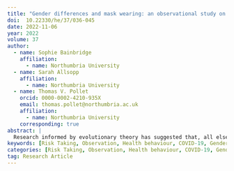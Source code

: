 ```yaml
---
title: "Gender differences and mask wearing: an observational study on a University campus and a mini-meta-analysis"
doi:  10.22330/he/37/036-045
date: 2022-11-06
year: 2022
volume: 37
author:
  - name: Sophie Bainbridge
    affiliation:
      - name: Northumbria University
  - name: Sarah Allsopp
    affiliation:
      - name: Northumbria University
  - name: Thomas V. Pollet
    orcid: 0000-0002-4210-935X
    email: thomas.pollet@northumbria.ac.uk
    affiliation:
      - name: Northumbria University
    corresponding: true
abstract: |
  Research informed by evolutionary theory has suggested that, all else being equal, men are expected to take greater risks than women. This has been evidenced in a range of domains, including health prevention behaviours. In this study, gender differences in mask wearing were recorded at three locations on a University campus (n = 1,435). Logistic regression and Bayes Factor analyses demonstrated that the data do not support a gender difference in mask wearing. This led us to supplement our findings with a mini-meta-analyis, synthesising the gender difference reported in ten papers (n = 73,493) observing mask wearing during the COVID-19 pandemic. This analysis is supportive of a weak effect whereby women are more inclined to wear a mask than men (OR = 1.54, 95% CI = 1.26 to 1.88). However, the mini-meta-analysis also suggested a considerable amount of heterogeneity. Our research calls for further work assessing the factors explaining this heterogeneity in the observed gender difference in mask wearing.
keywords: [Risk Taking, Observation, Health behaviour, COVID-19, Gender]
categories: [Risk Taking, Observation, Health behaviour, COVID-19, Gender]
tag: Research Article
---
```

